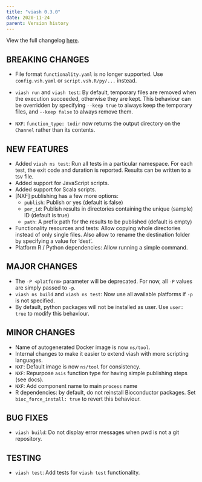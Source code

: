 ```yaml
---
title: "viash 0.3.0"
date: 2020-11-24
parent: Version history
---
```


View the full changelog [here](https://github.com/data-intuitive/viash/blob/master/CHANGELOG.md).


## BREAKING CHANGES

* File format `functionality.yaml` is no longer supported. Use `config.vsh.yaml` or `script.vsh.R/py/...` instead.

* `viash run` and `viash test`: By default, temporary files are removed when the execution succeeded, otherwise they are kept. 
  This behaviour can be overridden by specifying `--keep true` to always keep the temporary files, and `--keep false` to always remove them.

* `NXF`: `function_type: todir` now returns the output directory on the `Channel` rather than its contents.

## NEW FEATURES

* Added `viash ns test`: Run all tests in a particular namespace. For each test, the exit code and duration is reported. Results can be written to a tsv file.
* Added support for JavaScript scripts.
* Added support for Scala scripts.
* [NXF] publishing has a few more options:
  - `publish`: Publish or yes (default is false)
  - `per_id`: Publish results in directories containing the unique (sample) ID (default is true)
  - `path`: A prefix path for the results to be published (default is empty)
* Functionality resources and tests: Allow copying whole directories instead of only single files. Also allow to rename the destination folder by specifying a value for 'dest'.
* Platform R / Python dependencies: Allow running a simple command.

## MAJOR CHANGES

* The `-P <platform>` parameter will be deprecated. For now, all `-P` values are simply passed to `-p`.
* `viash ns build` and `viash ns test`: Now use all available platforms if `-p` is not specified.
* By default, python packages will not be installed as user. Use `user: true` to modify this behaviour.

## MINOR CHANGES

* Name of autogenerated Docker image is now `ns/tool`.
* Internal changes to make it easier to extend viash with more scripting languages.
* `NXF`: Default image is now `ns/tool` for consistency.
* `NXF`: Repurpose `asis` function type for having simple publishing steps (see docs).
* `NXF`: Add component name to main `process` name
* R dependencies: by default, do not reinstall Bioconductor packages. Set `bioc_force_install: true` to revert this behaviour.

## BUG FIXES

* `viash build`: Do not display error messages when pwd is not a git repository.

## TESTING

* `viash test`: Add tests for `viash test` functionality.
